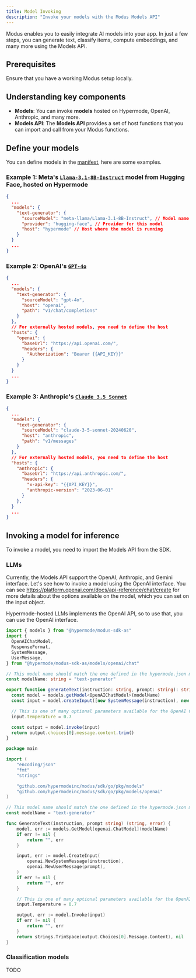 ```yaml
---
title: Model Invoking
description: "Invoke your models with the Modus Models API"
---
```


Modus enables you to easily integrate AI models into your app. In just a few steps, you can generate
text, classify items, compute embeddings, and many more using the Models API.

## Prerequisites

Ensure that you have a working Modus setup locally.

## Understanding key components

- **Models**: You can invoke **models** hosted on Hypermode, OpenAI, Anthropic, and many more.
- **Models API**: The **Models API** provides a set of host functions that you can import and call
  from your Modus functions.

## Define your models

You can define models in the [manifest](./app-manifest#models), here are some examples.

### Example 1: Meta's [`Llama-3.1-8B-Instruct`](https://huggingface.co/meta-llama/Llama-3.1-8B-Instruct) model from Hugging Face, hosted on Hypermode

```json hypermode.json
{
  ...
  "models": {
    "text-generator": {
      "sourceModel": "meta-llama/Llama-3.1-8B-Instruct", // Model name on the provider
      "provider": "hugging-face", // Provider for this model
      "host": "hypermode" // Host where the model is running
    }
  }
  ...
}
```

### Example 2: OpenAI's [`GPT-4o`](https://platform.openai.com/docs/models/gpt-4o)

```json hypermode.json
{
  ...
  "models": {
    "text-generator": {
      "sourceModel": "gpt-4o",
      "host": "openai",
      "path": "v1/chat/completions"
    }
  },
  // For externally hosted models, you need to define the host
  "hosts": {
    "openai": {
      "baseUrl": "https://api.openai.com/",
      "headers": {
        "Authorization": "Bearer {{API_KEY}}"
      }
    }
  }
  ...
}
```

### Example 3: Anthropic's [`Claude 3.5 Sonnet`](https://docs.anthropic.com/en/docs/about-claude/models#model-comparison-table)

```json hypermode.json
{
  ...
  "models": {
    "text-generator": {
      "sourceModel": "claude-3-5-sonnet-20240620",
      "host": "anthropic",
      "path": "v1/messages"
    }
  },
  // For externally hosted models, you need to define the host
  "hosts": {
    "anthropic": {
      "baseUrl": "https://api.anthropic.com/",
      "headers": {
        "x-api-key": "{{API_KEY}}",
        "anthropic-version": "2023-06-01"
      }
    },
  }
  ...
}
```

## Invoking a model for inference

To invoke a model, you need to import the Models API from the SDK.

### LLMs

Currently, the Models API support the OpenAI, Anthropic, and Gemini interface. Let's see how to
invoke a model using the OpenAI interface. You can see
https://platform.openai.com/docs/api-reference/chat/create for more details about the options
available on the model, which you can set on the input object.

<Note>
  Hypermode-hosted LLMs implements the OpenAI API, so to use that, you can use the OpenAI interface.
</Note>

<CodeGroup>

```ts AssemblyScript
import { models } from "@hypermode/modus-sdk-as"
import {
  OpenAIChatModel,
  ResponseFormat,
  SystemMessage,
  UserMessage,
} from "@hypermode/modus-sdk-as/models/openai/chat"

// This model name should match the one defined in the hypermode.json manifest.
const modelName: string = "text-generator"

export function generateText(instruction: string, prompt: string): string {
  const model = models.getModel<OpenAIChatModel>(modelName)
  const input = model.createInput([new SystemMessage(instruction), new UserMessage(prompt)])

  // This is one of many optional parameters available for the OpenAI Chat model.
  input.temperature = 0.7

  const output = model.invoke(input)
  return output.choices[0].message.content.trim()
}
```

```go Go
package main

import (
    "encoding/json"
    "fmt"
    "strings"

    "github.com/hypermodeinc/modus/sdk/go/pkg/models"
    "github.com/hypermodeinc/modus/sdk/go/pkg/models/openai"
)

// This model name should match the one defined in the hypermode.json manifest file.
const modelName = "text-generator"

func GenerateText(instruction, prompt string) (string, error) {
    model, err := models.GetModel[openai.ChatModel](modelName)
    if err != nil {
        return "", err
    }

    input, err := model.CreateInput(
        openai.NewSystemMessage(instruction),
        openai.NewUserMessage(prompt),
    )
    if err != nil {
        return "", err
    }

    // This is one of many optional parameters available for the OpenAI Chat model.
    input.Temperature = 0.7

    output, err := model.Invoke(input)
    if err != nil {
        return "", err
    }
    return strings.TrimSpace(output.Choices[0].Message.Content), nil
}
```

</CodeGroup>

### Classification models

TODO
